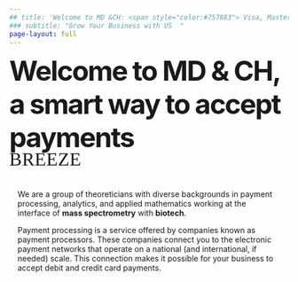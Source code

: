 ```yaml
---
## title: 'Welcome to MD &CH: <span style="color:#757883"> Visa, Master Card, Amex, Discover..</span>'
### subtitle: "Grow Your Business with US  "
page-layout: full
---
```

<div class="gradient-text">

<span style="font-size: 3.1rem; letter-spacing: -2px; font-weight:700;">
Welcome to MD & CH, a smart way to accept payments<br>
</span>
<span style="font-size: 2.1rem; letter-spacing: 0.5px; line-height: 0.6; font-family:Economica; text-transform:uppercase;">
Breeze
</span>
</div>

::::{.cmm-background}
::: {.content-container}
::: {.top-story }


::: grid
::: {.g-col-12 .g-col-lg-4 .top-story-text .sand-background style="padding: 15px;"}

We are a group of theoreticians with diverse backgrounds in payment processing, analytics, and applied mathematics working at the interface of **mass spectrometry** with **biotech**. 

Payment processing is a service offered by companies known as payment processors. These companies connect you to the electronic payment networks that operate on a national (and international, if needed) scale. This connection makes it possible for your business to accept debit and credit card payments.
:::

:::



:::
:::
::::